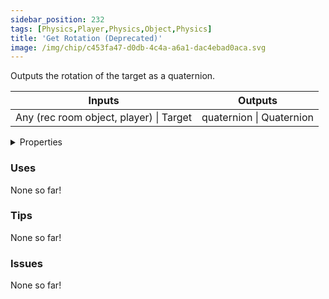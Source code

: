 ```yaml
---
sidebar_position: 232
tags: [Physics,Player,Physics,Object,Physics]
title: 'Get Rotation (Deprecated)'
image: /img/chip/c453fa47-d0db-4c4a-a6a1-dac4ebad0aca.svg
---
```


Outputs the rotation of the target as a quaternion.



<IChip uuid="c453fa47-d0db-4c4a-a6a1-dac4ebad0aca"/>

<table><thead><tr><th>Inputs</th><th>Outputs</th></tr></thead><tbody><tr><td>Any (rec room object, player) | Target</td><td>quaternion | Quaternion</td></tr></tbody></table>

<details>
  <summary>Properties</summary>
  <div>
    <div>
    <table>
      <tbody>
        <tr>
          <td>Is beta required?</td>
          <td>No</td>
        </tr>
        <tr>
          <td>Is chip a trolling risk?</td>
          <td>No</td>
        </tr>
        <tr>
          <td>Is chip a role assignment risk?</td>
          <td>No</td>
        </tr>
        <tr>
          <td>Chip UUID</td>
          <td>c453fa47-d0db-4c4a-a6a1-dac4ebad0aca</td>
        </tr>
        <tr>
          <td>Room availability</td>
          <td>Available everywhere</td>
        </tr>
      </tbody>
    </table>
    </div>
  </div>
</details>

### Uses

None so far!

### Tips

None so far!

### Issues

None so far!